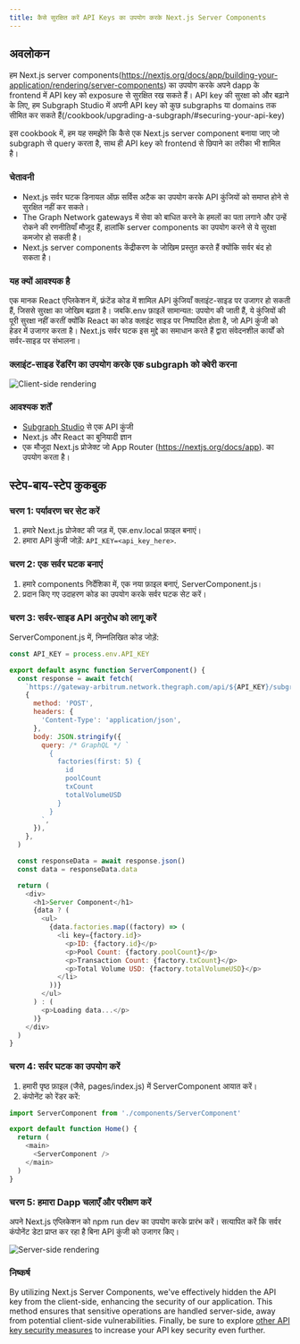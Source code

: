 ```yaml
---
title: कैसे सुरक्षित करें API Keys का उपयोग करके Next.js Server Components
---
```


## अवलोकन

हम Next.js server components(https://nextjs.org/docs/app/building-your-application/rendering/server-components) का उपयोग करके अपने dapp के frontend में API key को exposure से सुरक्षित रख सकते हैं। API key की सुरक्षा को और बढ़ाने के लिए, हम Subgraph Studio में अपनी API key को कुछ subgraphs या domains तक सीमित कर सकते हैं(/cookbook/upgrading-a-subgraph/#securing-your-api-key)

इस cookbook में, हम यह समझेंगे कि कैसे एक Next.js server component बनाया जाए जो subgraph से query करता है, साथ ही API key को frontend से छिपाने का तरीका भी शामिल है।

### चेतावनी

- Next.js सर्वर घटक डिनायल ऑफ़ सर्विस अटैक का उपयोग करके API कुंजियों को समाप्त होने से सुरक्षित नहीं कर सकते।
- The Graph Network gateways में सेवा को बाधित करने के हमलों का पता लगाने और उन्हें रोकने की रणनीतियाँ मौजूद हैं, हालांकि server components का उपयोग करने से ये सुरक्षा कमजोर हो सकती है।
- Next.js server components केंद्रीकरण के जोखिम प्रस्तुत करते हैं क्योंकि सर्वर बंद हो सकता है।

### यह क्यों आवश्यक है

एक मानक React एप्लिकेशन में, फ्रंटेंड कोड में शामिल API कुंजियाँ क्लाइंट-साइड पर उजागर हो सकती हैं, जिससे सुरक्षा का जोखिम बढ़ता है। जबकि.env फ़ाइलें सामान्यत: उपयोग की जाती हैं, ये कुंजियों की पूरी सुरक्षा नहीं करतीं क्योंकि React का कोड क्लाइंट साइड पर निष्पादित होता है, जो API कुंजी को हेडर में उजागर करता है। Next.js सर्वर घटक इस मुद्दे का समाधान करते हैं द्वारा संवेदनशील कार्यों को सर्वर-साइड पर संभालना।

### क्लाइंट-साइड रेंडरिंग का उपयोग करके एक subgraph को क्वेरी करना

![Client-side rendering](/img/api-key-client-side-rendering.png)

### आवश्यक शर्तें

-  [Subgraph Studio](https://thegraph.com/studio) से एक API कुंजी
- Next.js और React का बुनियादी ज्ञान
- एक मौजूदा Next.js प्रोजेक्ट जो App Router (https://nextjs.org/docs/app). का उपयोग करता है।

## स्टेप-बाय-स्टेप कुकबुक

### चरण 1: पर्यावरण चर सेट करें

1. हमारे Next.js प्रोजेक्ट की जड़ में, एक.env.local फ़ाइल बनाएं।
2. हमारा API कुंजी जोड़ें: `API_KEY=<api_key_here>`.

### चरण 2: एक सर्वर घटक बनाएं

1. हमारे components निर्देशिका में, एक नया फ़ाइल बनाएं, ServerComponent.js।
2. प्रदान किए गए उदाहरण कोड का उपयोग करके सर्वर घटक सेट करें।

### चरण 3: सर्वर-साइड API अनुरोध को लागू करें

ServerComponent.js में, निम्नलिखित कोड जोड़ें:

```javascript
const API_KEY = process.env.API_KEY

export default async function ServerComponent() {
  const response = await fetch(
    `https://gateway-arbitrum.network.thegraph.com/api/${API_KEY}/subgraphs/id/HUZDsRpEVP2AvzDCyzDHtdc64dyDxx8FQjzsmqSg4H3B`,
    {
      method: 'POST',
      headers: {
        'Content-Type': 'application/json',
      },
      body: JSON.stringify({
        query: /* GraphQL */ `
          {
            factories(first: 5) {
              id
              poolCount
              txCount
              totalVolumeUSD
            }
          }
        `,
      }),
    },
  )

  const responseData = await response.json()
  const data = responseData.data

  return (
    <div>
      <h1>Server Component</h1>
      {data ? (
        <ul>
          {data.factories.map((factory) => (
            <li key={factory.id}>
              <p>ID: {factory.id}</p>
              <p>Pool Count: {factory.poolCount}</p>
              <p>Transaction Count: {factory.txCount}</p>
              <p>Total Volume USD: {factory.totalVolumeUSD}</p>
            </li>
          ))}
        </ul>
      ) : (
        <p>Loading data...</p>
      )}
    </div>
  )
}
```

### चरण 4: सर्वर घटक का उपयोग करें

1. हमारी पृष्ठ फ़ाइल (जैसे, pages/index.js) में ServerComponent आयात करें।
2. कंपोनेंट को रेंडर करें:

```javascript
import ServerComponent from './components/ServerComponent'

export default function Home() {
  return (
    <main>
      <ServerComponent />
    </main>
  )
}
```

### चरण 5: हमारा Dapp चलाएँ और परीक्षण करें

अपने Next.js एप्लिकेशन को npm run dev का उपयोग करके प्रारंभ करें। सत्यापित करें कि सर्वर कंपोनेंट डेटा प्राप्त कर रहा है बिना API कुंजी को उजागर किए।

![Server-side rendering](/img/api-key-server-side-rendering.png)

### निष्कर्ष

By utilizing Next.js Server Components, we've effectively hidden the API key from the client-side, enhancing the security of our application. This method ensures that sensitive operations are handled server-side, away from potential client-side vulnerabilities. Finally, be sure to explore [other API key security measures](/subgraphs/querying/managing-api-keys/) to increase your API key security even further.
